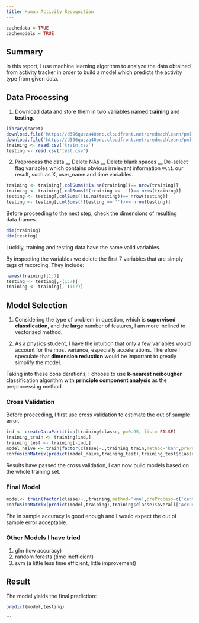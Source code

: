 ---
title: Human Activity Recognition
---
```{r libraries.etc, echo=FALSE, results='hide', message=FALSE}
cachedata = TRUE
cachemodels = TRUE
```

## Summary
In this report, I use machine learning algorithm to analyze the data obtained from activity tracker in order to build a model which predicts the activity type from given data.

## Data Processing

1. Download data and store them in two variables named **training** and **testing**.
```{r}
library(caret)
download.file('https://d396qusza40orc.cloudfront.net/predmachlearn/pml-training.csv','train.csv')
download.file('https://d396qusza40orc.cloudfront.net/predmachlearn/pml-testing.csv','test.csv')
training <- read.csv('train.csv')
testing <- read.csv('test.csv')
```
2. Preprocess the data
        __ Delete NAs 
        __ Delete blank spaces 
        __ De-select flag variables which contains obvious irrelevant information w.r.t. our result, such as X, user_name and time variables.
```{r}
training <- training[,colSums(!is.na(training))== nrow(training)]
training <- training[,colSums(!(training == ''))== nrow(training)]
testing <- testing[,colSums(!is.na(testing))== nrow(testing)]
testing <- testing[,colSums(!(testing == ''))== nrow(testing)]
```
Before proceeding to the next step, check the dimensions of resulting data.frames. 
```{r}
dim(training)
dim(testing)
```
Luckily, training and testing data have the same valid variables.

By inspecting the variables we delete the first 7 variables that are simply tags of recording. They include:
```{r}
names(training)[1:7]
testing <- testing[,-(1:7)]
training <- training[,-(1:7)]
```

## Model Selection

1. Considering the type of problem in question, which is **supervised classfication**, and the **large** number of features, I am more inclined to vectorized method.

2. As a physics student, I have the intuition that only a few variables would account for the most variance, especially accelerations. Therefore I speculate that **dimension reduction** would be important to greatly simplify the model.

Taking into these considerations, I choose to use **k-nearest neibougher** classification algorithm with **principle component analysis** as the preprocessing method.

### Cross Validation
Before proceeding, I first use cross validation to estimate the out of sample error.
```{r model.fitting.chunk2, cache = cachemodels}
ind <- createDataPartition(training$classe, p=0.95, list= FALSE)
training_train <- training[ind,]
training_test <- training[-ind,]
model_naive <- train(factor(classe)~.,training_train,method='knn',preProcess=c('center','scale','pca'))
confusionMatrix(predict(model_naive,training_test),training_test$classe)$overall['Accuracy']
```
Results have passed the cross validation, I can now build models based on the whole training set.

### Final Model
```{r model.fitting.chunk1, cache = cachemodels}
model<- train(factor(classe)~.,training,method='knn',preProcess=c('center','scale','pca'))
confusionMatrix(predict(model,training),training$classe)$overall['Accuracy']
```
The in sample accuracy is good enough and I would expect the out of sample error acceptable.

### Other Models I have tried
1. glm (low accuracy)
2. random forests (time inefficient)
3. svm (a little less time efficient, little improvement)

## Result
The model yields the final prediction:
```{r}
predict(model,testing)
```






```
